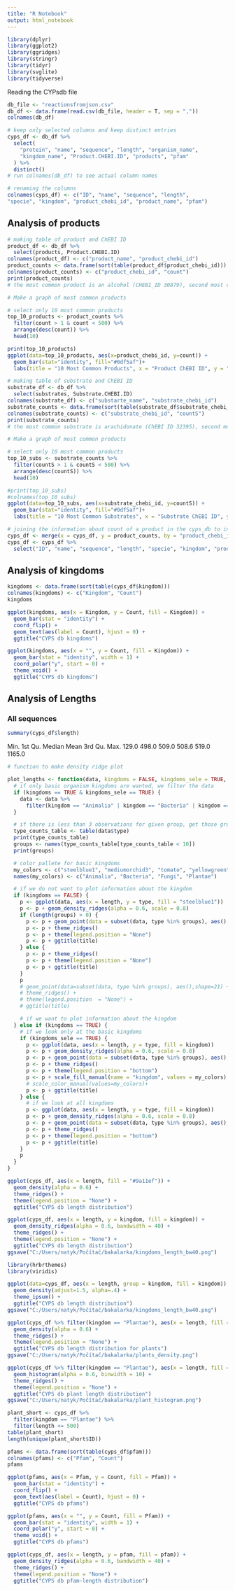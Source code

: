 ```yaml
---
title: "R Notebook"
output: html_notebook
---
```


```r
library(dplyr)
library(ggplot2)
library(ggridges)
library(stringr)
library(tidyr)
library(svglite)
library(tidyverse)

```

Reading the CYPsdb file

```r
db_file <- "reactionsfromjson.csv"
db_df <- data.frame(read.csv(db_file, header = T, sep = ","))
colnames(db_df)
```


```r
# keep only selected columns and keep distinct entries
cyps_df <- db_df %>%
  select(
    "protein", "name", "sequence", "length", "organism_name",
    "kingdom_name", "Product.CHEBI.ID", "products", "pfam"
  ) %>%
  distinct()
# run colnames(db_df) to see actual column names

# renaming the columns
colnames(cyps_df) <- c("ID", "name", "sequence", "length", 
"specie", "kingdom", "product_chebi_id", "product_name", "pfam")
```

## Analysis of products
```r
# making table of product and ChEBI ID
product_df <- db_df %>%
  select(products, Product.CHEBI.ID)
colnames(product_df) <- c("product_name", "product_chebi_id")
product_counts <- data.frame(sort(table(product_df$product_chebi_id)))
colnames(product_counts) <- c("product_chebi_id", "count")
print(product_counts)
# the most common product is an alcohol (CHEBI_ID 30879), second most common is 15-oxo-ETE(1−)(chebi id 57410)... 

# Make a graph of most common products

# select only 10 most common products
top_10_products <- product_counts %>% 
  filter(count > 1 & count < 500) %>% 
  arrange(desc(count)) %>% 
  head(10)

print(top_10_products)
ggplot(data=top_10_products, aes(x=product_chebi_id, y=count)) +
  geom_bar(stat="identity", fill="#0df5af")+
  labs(title = "10 Most Common Products", x = "Product ChEBI ID", y = "Count")

```

```r
# making table of substrate and ChEBI ID
substrate_df <- db_df %>%
  select(substrates, Substrate.CHEBI.ID)
colnames(substrate_df) <- c("substarte_name", "substrate_chebi_id")
substrate_counts <- data.frame(sort(table(substrate_df$substrate_chebi_id)))
colnames(substrate_counts) <- c("substrate_chebi_id", "countS")
print(substrate_counts)
# the most common substrate is arachidonate (ChEBI ID 32395), second most common is an organic molecule (ChEBI ID 142491... 

# Make a graph of most common products

# select only 10 most common products
top_10_subs <- substrate_counts %>% 
  filter(countS > 1 & countS < 500) %>% 
  arrange(desc(countS)) %>% 
  head(10)

#print(top_10_subs)
#colnames(top_10_subs)
ggplot(data=top_10_subs, aes(x=substrate_chebi_id, y=countS)) +
  geom_bar(stat="identity", fill="#0df5af")+
  labs(title = "10 Most Common Substrates", x = "Substrate ChEBI ID", y = "Count")
```

```r
# joining the information about count of a product in the cyps_db to individual entries
cyps_df <- merge(x = cyps_df, y = product_counts, by = "product_chebi_id", all.x = TRUE)
cyps_df <- cyps_df %>%
  select("ID", "name", "sequence", "length", "specie", "kingdom", "product_chebi_id", "product_name","pfam", "count") 

```

## Analysis of kingdoms
```r
kingdoms <- data.frame(sort(table(cyps_df$kingdom))) 
colnames(kingdoms) <- c("Kingdom", "Count")
kingdoms
```

```r
ggplot(kingdoms, aes(x = Kingdom, y = Count, fill = Kingdom)) +
  geom_bar(stat = "identity") +
  coord_flip() +
  geom_text(aes(label = Count), hjust = 0) +
  ggtitle("CYPS db kingdoms")
```

```r
ggplot(kingdoms, aes(x = "", y = Count, fill = Kingdom)) +
  geom_bar(stat = "identity", width = 1) +
  coord_polar("y", start = 0) +
  theme_void() +
  ggtitle("CYPS db kingdoms")
```


## Analysis of Lengths

### All sequences
```r
summary(cyps_df$length)
```

Min. 1st Qu.  Median    Mean 3rd Qu.    Max. 
  129.0   498.0   509.0   508.6   519.0  1165.0

```r
# function to make density ridge plot

plot_lengths <- function(data, kingdoms = FALSE, kingdoms_sele = TRUE, title = "CYPS db length distribution") {
  # if only basic organism kingdoms are wanted, we filter the data
  if (kingdoms == TRUE & kingdoms_sele == TRUE) {
    data <- data %>%
      filter(kingdom == "Animalia" | kingdom == "Bacteria" | kingdom == "Fungi" | kingdom == "Plantae")
  }

  # if there is less than 3 observations for given group, get those group names to make points for the observations in the plot
  type_counts_table <- table(data$type)
  print(type_counts_table)
  groups <- names(type_counts_table[type_counts_table < 10])
  print(groups)

  # color pallete for basic kingdoms
  my_colors <- c("steelblue1", "mediumorchid3", "tomato", "yellowgreen")
  names(my_colors) <- c("Animalia", "Bacteria", "Fungi", "Plantae")

  # if we do not want to plot information about the kingdom
  if (kingdoms == FALSE) {
    p <- ggplot(data, aes(x = length, y = type, fill = "steelblue1"))
    p <- p + geom_density_ridges(alpha = 0.6, scale = 0.8)
    if (length(groups) > 0) {
      p <- p + geom_point(data = subset(data, type %in% groups), aes(), shape = 21)
      p <- p + theme_ridges()
      p <- p + theme(legend.position = "None")
      p <- p + ggtitle(title)
    } else {
      p <- p + theme_ridges()
      p <- p + theme(legend.position = "None")
      p <- p + ggtitle(title)
    }
    p
    # geom_point(data=subset(data, type %in% groups), aes(),shape=21) +
    # theme_ridges() +
    # theme(legend.position  = "None") +
    # ggtitle(title)

    # if we want to plot information about the kingdom
  } else if (kingdoms == TRUE) {
    # if we look only at the basic kingdoms
    if (kingdoms_sele == TRUE) {
      p <- ggplot(data, aes(x = length, y = type, fill = kingdom))
      p <- p + geom_density_ridges(alpha = 0.6, scale = 0.8)
      p <- p + geom_point(data = subset(data, type %in% groups), aes(), shape = 21)
      p <- p + theme_ridges()
      p <- p + theme(legend.position = "bottom")
      p <- p + scale_fill_manual(name = "kingdom", values = my_colors)
      # scale_color_manual(values=my_colors)+
      p <- p + ggtitle(title)
    } else {
      # if we look at all kingdoms
      p <- ggplot(data, aes(x = length, y = type, fill = kingdom))
      p <- p + geom_density_ridges(alpha = 0.6, scale = 0.8)
      p <- p + geom_point(data = subset(data, type %in% groups), aes(), shape = 21)
      p <- p + theme_ridges()
      p <- p + theme(legend.position = "bottom")
      p <- p + ggtitle(title)
    }
    p
  }
}
```

```r
ggplot(cyps_df, aes(x = length, fill = "#9a11ef")) +
  geom_density(alpha = 0.6) +
  theme_ridges() +
  theme(legend.position = "None") +
  ggtitle("CYPS db length distribution")
```

```r
ggplot(cyps_df, aes(x = length, y = kingdom, fill = kingdom)) +
  geom_density_ridges(alpha = 0.6, bandwidth = 40) +
  theme_ridges() +
  theme(legend.position = "None") +
  ggtitle("CYPS db length distribution")
ggsave("C:/Users/natyk/Počítač/bakalarka/kingdoms_length_bw40.png")
```

```r
library(hrbrthemes)
library(viridis)
```
```r
ggplot(data=cyps_df, aes(x = length, group = kingdom, fill = kingdom)) +
  geom_density(adjust=1.5, alpha=.4) +
  theme_ipsum() +
  ggtitle("CYPS db length distribution")
ggsave("C:/Users/natyk/Počítač/bakalarka/kingdoms_length_bw40.png")
```

```r
ggplot(cyps_df %>% filter(kingdom == "Plantae"), aes(x = length, fill = "steelblue", color = "darkred")) +
  geom_density(alpha = 0.6) +
  theme_ridges() +
  theme(legend.position = "None") +
  ggtitle("CYPS db length distribution for plants")
ggsave("C:/Users/natyk/Počítač/bakalarka/plants_density.png")
```

```r
ggplot(cyps_df %>% filter(kingdom == "Plantae"), aes(x = length, fill = "#ba53f2")) +
  geom_histogram(alpha = 0.6, binwidth = 10) +
  theme_ridges() +
  theme(legend.position = "None") +
  ggtitle("CYPS db plant length distribution")
ggsave("C:/Users/natyk/Počítač/bakalarka/plant_histogram.png")
```

```r
plant_short <- cyps_df %>%
  filter(kingdom == "Plantae") %>%
  filter(length <= 500)
table(plant_short)
length(unique(plant_short$ID))
```

```r
pfams <- data.frame(sort(table(cyps_df$pfam))) 
colnames(pfams) <- c("Pfam", "Count")
pfams
```

```r
ggplot(pfams, aes(x = Pfam, y = Count, fill = Pfam)) +
  geom_bar(stat = "identity") +
  coord_flip() +
  geom_text(aes(label = Count), hjust = 0) +
  ggtitle("CYPS db pfams")
```
```r
ggplot(pfams, aes(x = "", y = Count, fill = Pfam)) +
  geom_bar(stat = "identity", width = 1) +
  coord_polar("y", start = 0) +
  theme_void() +
  ggtitle("CYPS db pfams")
```

```r
ggplot(cyps_df, aes(x = length, y = pfam, fill = pfam)) +
  geom_density_ridges(alpha = 0.6, bandwidth = 40) +
  theme_ridges() +
  theme(legend.position = "None") +
  ggtitle("CYPS db pfam-length distribution")
```